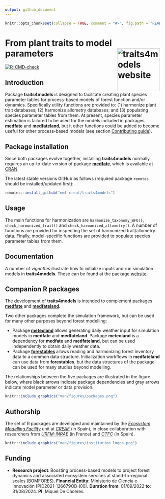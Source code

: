 ```yaml
---
output: github_document
---
```


```r

knitr::opts_chunk$set(collapse = TRUE, comment = "#>", fig.path = "README-")
```

# From plant traits to model parameters <a href="https://emf-creaf.github.io/traits4models/"><img src="man/figures/logo.png" align="right" height="139" alt="traits4models website" /></a>

  <!-- badges: start -->
  [![R-CMD-check](https://github.com/emf-creaf/traits4models/actions/workflows/R-CMD-check.yaml/badge.svg)](https://github.com/emf-creaf/traits4models/actions/workflows/R-CMD-check.yaml)
  <!-- badges: end -->

## Introduction

Package **traits4models** is designed to facilitate creating plant species parameter tables for process-based models of forest function and/or dynamics. Specifically utility functions are provided to: (1) harmonize plant trait databases; (2) harmonize allometry databases; and (3) populating species parameter tables from them. At present, species parameter estimation is tailored to be used for the models included in packages [**medfate**](https://emf-creaf.github.io/medfate) and [**medfateland**](https://emf-creaf.github.io/medfateland), but it other functions could be added to become useful for other process-based models (see section [Contributing guide](https://emf-creaf.github.io/traits4models/CONTRIBUTING.html)). 

## Package installation

Since both packages evolve together, installing **traits4models** normally requires an up-to-date version of package [**medfate**](https://emf-creaf.github.io/medfate), which is available at [CRAN](https://cran.r-project.org/package=medfate). 

The latest stable versions GitHub as follows (required package `remotes` should be installed/updated first):

```r
remotes::install_github("emf-creaf/traits4models")
```


## Usage

The main functions for harmonization are `harmonize_taxonomy_WFO()`, `check_harmonized_trait()` and `check_harmonized_allometry()`. A number of functions are provided for inspecting the set of harmonized trait/allometry data. Finally, model-specific functions are provided to populate species parameter tables from them.

## Documentation

A number of *vignettes* illustrate how to initialize inputs and run simulation models in **traits4models**. These can be found at the package [website](https://emf-creaf.github.io/traits4models/).

## Companion R packages

The development of **traits4models** is intended to complement packages [**medfate**](https://emf-creaf.github.io/medfate) and [**medfateland**](https://emf-creaf.github.io/medfateland). 

Two other packages complete the simulation framework, but can be used for many other purposes beyond forest modelling:

  + Package [**meteoland**](https://emf-creaf.github.io/meteoland) allows generating daily weather input for simulation models in **medfate** and **medfateland**. Package **meteoland** is a dependency for **medfate** and **medfateland**, but can be used independently to obtain daily weather data.
  + Package [**forestables**](https://emf-creaf.github.io/forestables) allows reading and harmonizing forest inventory data to a common data structure. Initialization workflows in **medfateland** can use data from **forestables**, but the data structures of the package can be used for many studies beyond modelling.

The relationships between the five packages are illustrated in the figure below, where black arrows indicate package dependencies and gray arrows indicate model parameter or data provision.

```r
knitr::include_graphics("man/figures/packages.png")
```



## Authorship

The set of R packages are developed and maintained by the [*Ecosystem Modelling Facility*](https://emf.creaf.cat) unit at [*CREAF*](https://www.creaf.cat/) (in Spain), in close collaboration with researchers from [*URFM-INRAE*](https://www6.paca.inrae.fr/ecologie_des_forets_mediterraneennes/) (in France) and [*CTFC*](https://www.ctfc.cat/) (in Spain).

```r
knitr::include_graphics("man/figures/institution_logos.png")
```


## Funding

+ **Research project**: Boosting process-based models to project forest dynamics and associated ecosystem services at stand-to-regional scales (BOMFORES). **Financial Entity**: Ministerio de Ciencia e Innovación (PID2021-126679OB-I00). **Duration from**: 01/09/2022 **to**: 31/08/2024. **PI**: Miquel De Cáceres.
